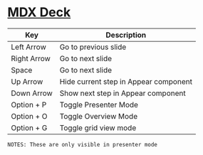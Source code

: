 # [MDX Deck](https://github.com/jxnblk/mdx-deck)

Key | Description
---|---
Left Arrow | Go to previous slide
Right Arrow | Go to next slide
Space | Go to next slide
Up Arrow | Hide current step in Appear component
Down Arrow | Show next step in Appear component
Option + P | Toggle Presenter Mode
Option + O | Toggle Overview Mode
Option + G | Toggle grid view mode

```notes
NOTES: These are only visible in presenter mode
```